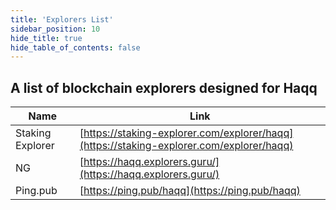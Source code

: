 ```yaml
---
title: 'Explorers List'
sidebar_position: 10
hide_title: true
hide_table_of_contents: false
---
```



<PageTitle iconUrl="img/haqq-icon.svg" title="Haqq Explorers List" />

## A list of blockchain explorers designed for Haqq

| Name             | Link |
| ---------------- | ---- |
| Staking Explorer | [https://staking-explorer.com/explorer/haqq](https://staking-explorer.com/explorer/haqq) |
| NG | [https://haqq.explorers.guru/](https://haqq.explorers.guru/) |
| Ping.pub | [https://ping.pub/haqq](https://ping.pub/haqq) |
